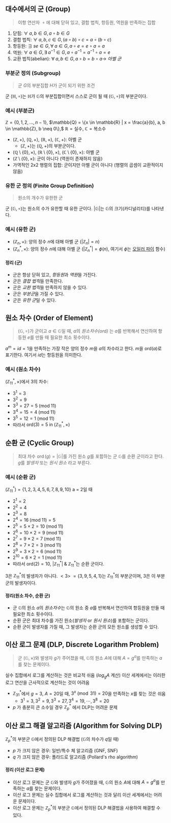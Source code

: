 ## 대수에서의 군 (Group)
> 이항 연산자 $\;\circ$ 에 대해 닫혀 있고, 결합 법칙, 항등원, 역원을 만족하는 집합

1. 닫힘: $\forall\; a, b \in G, a \circ b \in G$
2. 결합 법칙: $\forall\; a, b, c \in G, (a \circ b) \circ c = a \circ (b \circ c)$
3. 항등원: $\exists\;s e \in G, \forall\; a \in G, a \circ e = e \circ a = a$
4. 역원: $\forall\; a \in G, \exists\; a^{-1} \in G, a \circ a^{-1} = a^{-1} \circ a = e$
5. 교환 법칙(abelian): $\forall\; a, b \in G, a \circ b = b \circ a \rightarrow$ *아벨 군*

### 부분군 정의 (Subgroup)
> 군 $G$의 부분집합 $H$가 군이 되기 위한 조건

군 $(\mathbb{H} , \circ)$는 $\mathbb{H}$가 $\mathbb{G}$의 부분집합이면서 스스로 군이 될 때 $(\mathbb{G}, \circ)$의 부분군이다.
### 예시 (부분군)
<Ybox>

$\mathbb{Z} = \{0, 1, 2, ..., n-1\},$
$\mathbb{Q} = \{x \in \mathbb{R} | x = \frac{a}{b}, a, b \in \mathbb{Z}, b \neq 0\},$
$\mathbb{R} = \text{실수},$
$\mathbb{C} = \text{복소수}$
</Ybox>

- $(\mathbb{Z}, +)$, $(\mathbb{Q}, +)$, $(\mathbb{R}, +)$, $(\mathbb{C}, +)$: 아벨 군
	- $(\mathbb{Z}, +)$는 $(\mathbb{Q}, +)$의 부분군이다.
- $(\mathbb{Q} \setminus \{0\}, \times)$, $(\mathbb{R} \setminus \{0\}, \times)$, $(\mathbb{C} \setminus \{0\}, \times)$: 아벨 군
- $(\mathbb{Z} \setminus \{0\}, \times)$: 군이 아니다 (역원이 존재하지 않음)
- 가역적인 2x2 행렬의 집합: 군이지만 아벨 군이 아니다 (행렬의 곱셈이 교환적이지 않음)

### 유한 군 정의 (Finite Group Definition)
> 원소의 개수가 유한한 군

군 $(\mathbb{G}, \circ)$는 원소의 수가 유한할 때 유한 군이다. $|\mathbb{G}|$는 $\mathbb{G}$의 크기(카디널리티)를 나타낸다.

### 예시 (유한 군)
- $(\mathbb{Z}_n, +)$: 양의 정수 $n$에 대해 아벨 군 ($|\mathbb{Z}_n| = n$)
- $(\mathbb{Z}_n^*, \times)$: 양의 정수 $n$에 대해 아벨 군 ($|\mathbb{Z}_n^*| = \phi(n)$, 여기서 $\phi$는 [오일러 파이](/blog/Computer_Science/Security/Concept/03_01#오일러-파이-함수-eulers-phi-function) 함수)

#### 정리 (군)
- 군은 항상 닫혀 있고, *항등원*과 *역원*을 가진다.
- 군은 *결합 법칙*을 만족한다.
- 군은 *교환 법칙*을 만족하지 않을 수 있다.
- 군은 *부분군*을 가질 수 있다.
- 군은 *유한 군*일 수 있다.

## 원소 차수 (Order of Element)
> $(\mathbb{G}, \circ)$가 군이고 $a \in \mathbb{G}$일 때, $a$의 *원소차수(ord)* 는 $a$를 반복해서 연산하여 항등원 $e$를 만들 때 필요한 최소 횟수이다.

$a^m = id = 1$을 만족하는 가장 작은 양의 정수 $m$을 $a$의 차수라고 한다. $m$을 $\text{ord}(a)$로 표기한다.
여기서 $id$는 항등원을 의미한다.

### 예시 (원소 차수)
$(\mathbb{Z}_{11}^*, \times)$에서 3의 차수:
- $3^1 = 3$
- $3^2 = 9$
- $3^3 = 27 = 5 \;(\text{mod}\; 11)$
- $3^4 = 15 = 4 \;(\text{mod}\; 11)$
- $3^5 = 12 = 1 \;(\text{mod}\; 11)$
- 따라서 $\text{ord}(3) = 5 \;\text{in}\; (\mathbb{Z}_{11}^*, \times)$

## 순환 군 (Cyclic Group)
> 최대 차수 $\operatorname{ord}(g) = |\mathbb{G}|$를 가진 원소 $g$를 포함하는 군 $\mathbb{G}$를 순환 군이라고 한다. $g$를 *발생자* 또는 *원시 원소* 라고 부른다.

### 예시 (순환 군)
$(\mathbb{Z}_{11}^*) = \{1, 2, 3, 4, 5, 6, 7, 8, 9, 10\}$
a = 2일 때
- $2^1 = 2$
- $2^2 = 4$
- $2^3 = 8$
- $2^4 = 16 \; (\text{mod} \; 11) = 5$
- $2^5 = 5 \times 2 = 10 \; (\text{mod} \; 11)$
- $2^6 = 10 \times 2 = 9 \; (\text{mod} \; 11)$
- $2^7 = 9 \times 2 = 7 \; (\text{mod} \; 11)$
- $2^8 = 7 \times 2 = 3 \; (\text{mod} \; 11)$
- $2^9 = 3 \times 2 = 6 \; (\text{mod} \; 11)$
- $2^{10} = 6 \times 2 = 1 \; (\text{mod} \; 11)$
- 따라서 $\text{ord}(2) = 10$, $|\mathbb{Z}_{11}^*|\; \& \;\mathbb{Z}_{11}^*$는 순환 군이다.

3은 $\mathbb{Z}_{11}^*$의 발생자가 아니다.
$<3>\; = \{3, 9, 5, 4, 1\}$는 $\mathbb{Z}_{11}^*$의 부분군이며, 3은 이 부분군의 발생자이다.

#### 정리(원소 차수, 순환 군)
- 군 $\mathbb{G}$의 원소 $a$의 *원소차수*는 $\mathbb{G}$의 원소 중 $a$를 반복해서 연산하여 항등원을 만들 때 필요한 최소 횟수이다.
- 순환 군은 최대 차수를 가진 원소(*발생자* or *원시 원소*)를 포함하는 군이다.
- 순환 군이 발생자를 가질 때, 그 발생자는 순환 군의 모든 원소를 생성할 수 있다.


## 이산 로그 문제 (DLP, Discrete Logarithm Problem)
> 군 $(\mathbb{G}, \times)$와 발생자 $g$가 주어졌을 때, $\mathbb{G}$의 원소 $A$에 대해 $A = g^a$를 만족하는 $a$를 찾는 문제이다.

실수 집합에서 로그를 계산하는 것은 비교적 쉬움 ($log_gA$ 계산)
이산 세계에서는 이러한 로그 연산을 근사적으로 계산하는 것이 어려움
- $\mathbb{Z}_{31}^*$에서 $g = 3$, $A = 20$일 때, $3^x \pmod{31} = 20$을 만족하는 $x$를 찾는 것은 쉬움
	- $3^1 = 3, 3^2 = 9, 3^3 = 27, 3^4 = 19, \cdots ,3^{8} = 20$
- $p$ 가 충분히 큰 소수일 경우 $\mathbb{Z}_p^*$ 에서 DLP는 어려운 문제

## 이산 로그 해결 알고리즘 (Algorithm for Solving DLP)
$\mathbb{Z}_p^*$의 부분군 $\mathbb{G}$에서 정의된 DLP 해결법 ($\mathbb{G}$의 차수가 $q$일 때)
- $p$ 가 크지 않은 경우: 일반/특수 체 알고리즘 (GNF, SNF)
- $q$ 가 크지 않은 경우: 폴라드로 알고리즘 (Pollard's rho algorithm)

#### 정리 (이산 로그 문제)
- 이산 로그 문제는 군 $\mathbb{G}$와 발생자 $g$가 주어졌을 때, $\mathbb{G}$의 원소 $A$에 대해 $A = g^a$를 만족하는 $a$를 찾는 문제이다.
- 이산 로그 문제는 실수 집합에서 로그를 계산하는 것과 달리 이산 세계에서는 어려운 문제이다.
- 이산 로그 문제는 $\mathbb{Z}_p^*$의 부분군 $\mathbb{G}$에서 정의된 DLP 해결법을 사용하여 해결할 수 있다.

